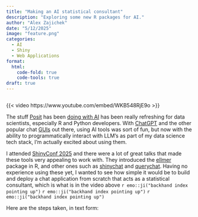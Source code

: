 ```yaml
---
title: "Making an AI statistical consultant"
description: "Exploring some new R packages for AI."
author: "Alex Zajichek"
date: "5/12/2025"
image: "feature.png"
categories:
  - AI
  - Shiny
  - Web Applications
format:
  html:
    code-fold: true
    code-tools: true
draft: true
---
```


```r
```

{{< video https://www.youtube.com/embed/WKB548RjE9o >}}

The stuff [Posit]() has been [doing with AI]() has been really refreshing for data scientists, especially R and Python developers. With [ChatGPT]() and the other popular chat [GUIs]() out there, using AI tools was sort of fun, but now with the ability to programmatically interact with LLM's as part of my data science tech stack, I'm actually excited about using them. 

I attended [ShinyConf 2025]() and there were a lot of great talks that made these tools very appealing to work with. They introduced the [ellmer]() package in R, and other ones such as [shinychat]() and [querychat](). Having no experience using these yet, I wanted to see how simple it would be to build and deploy a chat application from scratch that acts as a statistical consultant, which is what is in the video above `r emo::ji("backhand index pointing up")` `r emo::ji("backhand index pointing up")` `r emo::ji("backhand index pointing up")`

Here are the steps taken, in text form:
